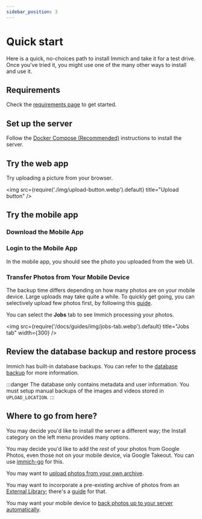 ```yaml
---
sidebar_position: 3
---
```


# Quick start

Here is a quick, no-choices path to install Immich and take it for a test drive.
Once you've tried it, you might use one of the many other ways
to install and use it.

## Requirements

Check the [requirements page](/docs/install/requirements) to get started.

## Set up the server

Follow the [Docker Compose (Recommended)](/docs/install/docker-compose) instructions to install the server.

## Try the web app


<RegisterAdminUser />

Try uploading a picture from your browser.

<img src={require('./img/upload-button.webp').default} title="Upload button" />

## Try the mobile app

### Download the Mobile App


<MobileAppDownload />

### Login to the Mobile App


<MobileAppLogin />

In the mobile app, you should see the photo you uploaded from the web UI.

### Transfer Photos from Your Mobile Device


<MobileAppBackup />

The backup time differs depending on how many photos are on your mobile device. Large uploads may
take quite a while.
To quickly get going, you can selectively upload few photos first, by following this [guide](/docs/features/mobile-app#sync-only-selected-photos).

You can select the **Jobs** tab to see Immich processing your photos.

<img src={require('/docs/guides/img/jobs-tab.webp').default} title="Jobs tab" width={300} />

## Review the database backup and restore process

Immich has built-in database backups. You can refer to the
[database backup](/docs/administration/backup-and-restore) for more information.

:::danger
The database only contains metadata and user information. You must setup manual backups of the images and videos stored in `UPLOAD_LOCATION`.
:::

## Where to go from here?

You may decide you'd like to install the server a different way; the Install category on the left menu provides many options.

You may decide you'd like to add the _rest_ of your photos from Google Photos, even those not on your mobile device, via Google Takeout. You can use [immich-go](https://github.com/simulot/immich-go) for this.

You may want to [upload photos from your own archive](/docs/features/command-line-interface).

You may want to incorporate a pre-existing archive of photos from an [External Library](/docs/features/libraries); there's a [guide](/docs/guides/external-library) for that.

You may want your mobile device to [back photos up to your server automatically](/docs/features/automatic-backup).
